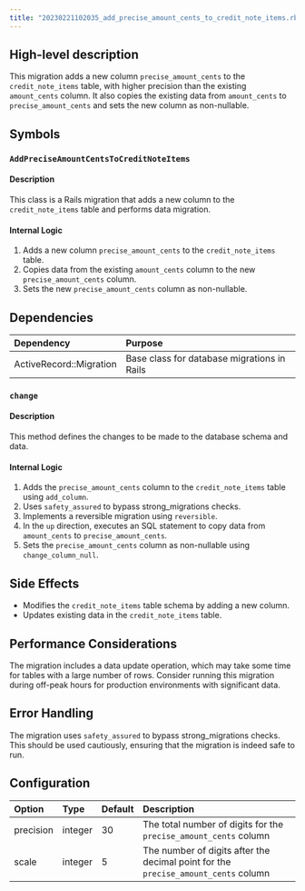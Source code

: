 ```yaml
---
title: "20230221102035_add_precise_amount_cents_to_credit_note_items.rb"
---
```


## High-level description
This migration adds a new column `precise_amount_cents` to the `credit_note_items` table, with higher precision than the existing `amount_cents` column. It also copies the existing data from `amount_cents` to `precise_amount_cents` and sets the new column as non-nullable.

## Symbols

### `AddPreciseAmountCentsToCreditNoteItems`
#### Description
This class is a Rails migration that adds a new column to the `credit_note_items` table and performs data migration.

#### Internal Logic
1. Adds a new column `precise_amount_cents` to the `credit_note_items` table.
2. Copies data from the existing `amount_cents` column to the new `precise_amount_cents` column.
3. Sets the new `precise_amount_cents` column as non-nullable.

## Dependencies
| Dependency | Purpose |
|:-----------|:--------|
| ActiveRecord::Migration | Base class for database migrations in Rails |

### `change`
#### Description
This method defines the changes to be made to the database schema and data.

#### Internal Logic
1. Adds the `precise_amount_cents` column to the `credit_note_items` table using `add_column`.
2. Uses `safety_assured` to bypass strong_migrations checks.
3. Implements a reversible migration using `reversible`.
4. In the `up` direction, executes an SQL statement to copy data from `amount_cents` to `precise_amount_cents`.
5. Sets the `precise_amount_cents` column as non-nullable using `change_column_null`.

## Side Effects
- Modifies the `credit_note_items` table schema by adding a new column.
- Updates existing data in the `credit_note_items` table.

## Performance Considerations
The migration includes a data update operation, which may take some time for tables with a large number of rows. Consider running this migration during off-peak hours for production environments with significant data.

## Error Handling
The migration uses `safety_assured` to bypass strong_migrations checks. This should be used cautiously, ensuring that the migration is indeed safe to run.

## Configuration
| Option | Type | Default | Description |
|:-------|:-----|:--------|:------------|
| precision | integer | 30 | The total number of digits for the `precise_amount_cents` column |
| scale | integer | 5 | The number of digits after the decimal point for the `precise_amount_cents` column |